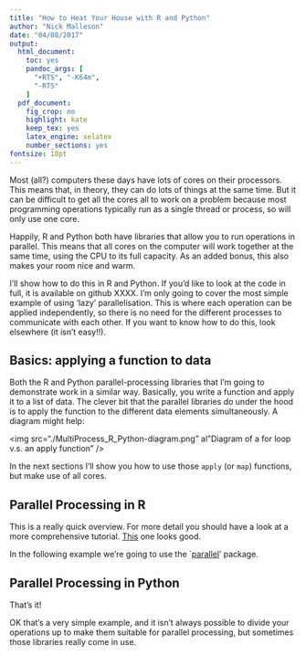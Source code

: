 ```yaml
---
title: "How to Heat Your House with R and Python"
author: "Nick Malleson"
date: "04/08/2017"
output:
  html_document: 
    toc: yes
    pandoc_args: [
      "+RTS", "-K64m",
      "-RTS"
    ]
  pdf_document:
    fig_crop: no
    highlight: kate
    keep_tex: yes
    latex_engine: xelatex
    number_sections: yes
fontsize: 10pt
---
```


Most (all?) computers these days have lots of cores on their processors. This means that, in theory, they can do lots of things at the same time. But it can be difficult to get all the cores all to work on a problem because most programming operations typically run as a single thread or process, so will only use one core. 

Happily, R and Python both have libraries that allow you to run operations in parallel. This means that all cores on the computer will work together at the same time, using the CPU to its full capacity. As an added bonus, this also makes your room nice and warm.

I'll show how to do this in R and Python. If you'd like to look at the code in full, it is available on github XXXX. I'm only going to cover the most simple example of using 'lazy' parallelisation. This is where each operation can be applied independently, so there is no need for the different processes to communicate with each other. If you want to know how to do this, look elsewhere (it isn't easy!!).


## Basics: applying a function to data

Both the R and Python parallel-processing libraries that I'm going to demonstrate work in a similar way. Basically, you write a function and apply it to a list of data. The clever bit that the parallel libraries do under the hood is to apply the function to the different data elements simultaneously. A diagram might help:

<img src="./MultiProcess_R_Python-diagram.png" al"Diagram of a for loop v.s. an apply function" />

In the next sections I'll show you how to use those `apply` (or `map`) functions, but make use of all cores.

## Parallel Processing in R

This is a really quick overview. For more detail you should have a look at a more comprehensive tutorial. [This](https://www.r-bloggers.com/how-to-go-parallel-in-r-basics-tips/) one looks good.

In the following example we're going to use the  `[parallel](http://stat.ethz.ch/R-manual/R-devel/library/parallel/doc/parallel.pdf)' package.



## Parallel Processing in Python



That's it!

OK that's a very simple example, and it isn't always possible to divide your operations up to make them suitable for parallel processing, but sometimes those libraries really come in use.
